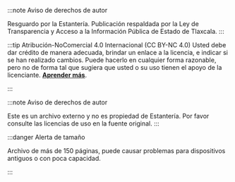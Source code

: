 
:::note Aviso de derechos de autor

Resguardo por la Estantería. Publicación respaldada por la Ley de Transparencia y Acceso a la Información Pública de
Estado de Tlaxcala.
:::


:::tip Atribución-NoComercial 4.0 Internacional (CC BY-NC 4.0)
 Usted debe dar crédito de manera adecuada, brindar un enlace a la licencia, e indicar si se han realizado cambios. Puede hacerlo en cualquier forma razonable, pero no de forma tal que sugiera que usted o su uso tienen el apoyo de la licenciante.
 **[Aprender más](https://creativecommons.org/licenses/by-nc/4.0/deed.es)**.

:::

:::note Aviso de derechos de autor

Este es un archivo externo y no es propiedad de Estantería. Por favor consulte las licencias de uso en la fuente original.
:::


:::danger Alerta de tamaño

Archivo de más de 150 páginas, puede causar problemas para dispositivos antiguos o con poca capacidad.

:::
